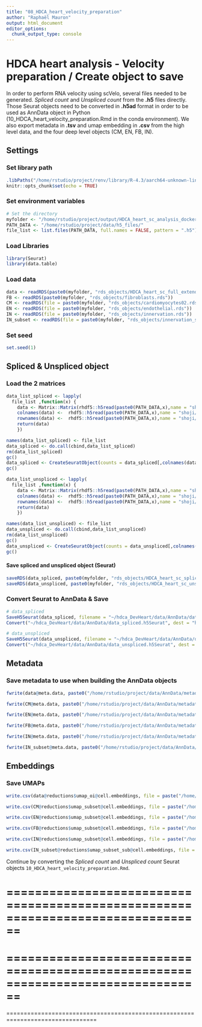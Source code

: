```yaml
---
title: "08_HDCA_heart_velocity_preparation"
author: "Raphaël Mauron"
output: html_document
editor_options: 
  chunk_output_type: console
---
```


# HDCA heart analysis - Velocity preparation / Create object to save

In order to perform RNA velocity using scVelo, several files needed to be generated. 
*Spliced count* and *Unspliced count* from the **.h5** files directly. Those Seurat objects need to be converted in **.h5ad** format in order to be used as AnnData object in Python (10_HDCA_heart_velocity_preparation.Rmd in the conda environment). We also export metadata in **.tsv** and umap embedding in **.csv** from the high level data, and the four deep level objects (CM, EN, FB, IN).

## Settings

### Set library path

```r
.libPaths("/home/rstudio/project/renv/library/R-4.3/aarch64-unknown-linux-gnu/")
knitr::opts_chunk$set(echo = TRUE)
```


### Set environment variables

```r
# Set the directory 
myfolder <- "/home/rstudio/project/output/HDCA_heart_sc_analysis_docker/"
PATH_DATA <- "/home/rstudio/project/data/h5_files/"
file_list <- list.files(PATH_DATA, full.names = FALSE, pattern = ".h5")
```


### Load Libraries

```r
library(Seurat)
library(data.table)
```


### Load data

```r
data <- readRDS(paste0(myfolder, "rds_objects/HDCA_heart_sc_full_extended.rds"))
FB <- readRDS(paste0(myfolder, "rds_objects/fibroblasts.rds"))
CM <- readRDS(file = paste0(myfolder, "rds_objects/cardiomyocytes02.rds"))
EN <- readRDS(file = paste0(myfolder, "rds_objects/endothelial.rds"))
IN <- readRDS(file = paste0(myfolder, "rds_objects/innervation.rds"))
IN_subset <- readRDS(file = paste0(myfolder, "rds_objects/innervation_selection.rds"))
```


### Set seed

```r
set.seed(1)
```


## Spliced & Unspliced object

### Load the 2 matrices

```r
data_list_spliced <- lapply( 
  file_list ,function(x) { 
    data <- Matrix::Matrix(rhdf5::h5read(paste0(PATH_DATA,x),name = "shoji/Spliced"),sparse = T)
    colnames(data) <-  rhdf5::h5read(paste0(PATH_DATA,x),name = "shoji/Cellid")
    rownames(data) <-  rhdf5::h5read(paste0(PATH_DATA,x),name = "shoji/Gene")
    return(data)
    })

names(data_list_spliced) <- file_list
data_spliced <- do.call(cbind,data_list_spliced)
rm(data_list_spliced)
gc()
data_spliced <- CreateSeuratObject(counts = data_spliced[,colnames(data)])
gc()

data_list_unspliced <- lapply( 
  file_list ,function(x) { 
    data <- Matrix::Matrix(rhdf5::h5read(paste0(PATH_DATA,x),name = "shoji/Unspliced"),sparse = T)
    colnames(data) <-  rhdf5::h5read(paste0(PATH_DATA,x),name = "shoji/Cellid")
    rownames(data) <-  rhdf5::h5read(paste0(PATH_DATA,x),name = "shoji/Gene")
    return(data)
    })

names(data_list_unspliced) <- file_list
data_unspliced <- do.call(cbind,data_list_unspliced)
rm(data_list_unspliced)
gc()
data_unspliced <- CreateSeuratObject(counts = data_unspliced[,colnames(data)])
gc()
```


#### Save spliced and unspliced object (Seurat)

```r
saveRDS(data_spliced, paste0(myfolder, "rds_objects/HDCA_heart_sc_spliced.rds"))
saveRDS(data_unspliced, paste0(myfolder, "rds_objects/HDCA_heart_sc_unspliced.rds"))
```


### Convert Seurat to AnnData & Save

```r
# data_spliced
SaveH5Seurat(data_spliced, filename = "~/hdca_DevHeart/data/AnnData/data_spliced.h5Seurat")
Convert("~/hdca_DevHeart/data/AnnData/data_spliced.h5Seurat", dest = "h5ad")

# data_unspliced
SaveH5Seurat(data_unspliced, filename = "~/hdca_DevHeart/data/AnnData/data_unspliced.h5Seurat")
Convert("~/hdca_DevHeart/data/AnnData/data_unspliced.h5Seurat", dest = "h5ad")
```


## Metadata

### Save metadata to use when building the AnnData objects

```r
fwrite(data@meta.data, paste0("/home/rstudio/project/data/AnnData/metadata.tsv"), sep='\t', col.names = T, row.names = T, quote=F)

fwrite(CM@meta.data, paste0("/home/rstudio/project/data/AnnData/metadata_CM.tsv"), sep='\t', col.names = T, row.names = T, quote=F)

fwrite(EN@meta.data, paste0("/home/rstudio/project/data/AnnData/metadata_EN.tsv"), sep='\t', col.names = T, row.names = T, quote=F)

fwrite(FB@meta.data, paste0("/home/rstudio/project/data/AnnData/metadata_FB.tsv"), sep='\t', col.names = T, row.names = T, quote=F)

fwrite(IN@meta.data, paste0("/home/rstudio/project/data/AnnData/metadata_IN.tsv"), sep='\t', col.names = T, row.names = T, quote=F)

fwrite(IN_subset@meta.data, paste0("/home/rstudio/project/data/AnnData/metadata_IN_selection.tsv"), sep='\t', col.names = T, row.names = T, quote=F)
```


## Embeddings

### Save UMAPs

```r
write.csv(data@reductions$umap_oi@cell.embeddings, file = paste("/home/rstudio/project/data/AnnData/UMAP.csv",sep=""))

write.csv(CM@reductions$umap_subset@cell.embeddings, file = paste("/home/rstudio/project/data/AnnData/UMAP_CM.csv",sep=""))

write.csv(EN@reductions$umap_subset@cell.embeddings, file = paste("/home/rstudio/project/data/AnnData/UMAP_EN.csv",sep=""))

write.csv(FB@reductions$umap_subset@cell.embeddings, file = paste("/home/rstudio/project/data/AnnData/UMAP_FB.csv",sep=""))

write.csv(IN@reductions$umap_subset@cell.embeddings, file = paste("/home/rstudio/project/data/AnnData/UMAP_IN.csv",sep=""))

write.csv(IN_subset@reductions$umap_subset_sub@cell.embeddings, file = paste("/home/rstudio/project/data/AnnData/UMAP_IN_selection.csv",sep=""))
```


Continue by converting the *Spliced count* and *Unspliced count* Seurat objects `10_HDCA_heart_velocity_preparation.Rmd`.


================================================================================
================================================================================
================================================================================
================================================================================
================================================================================






